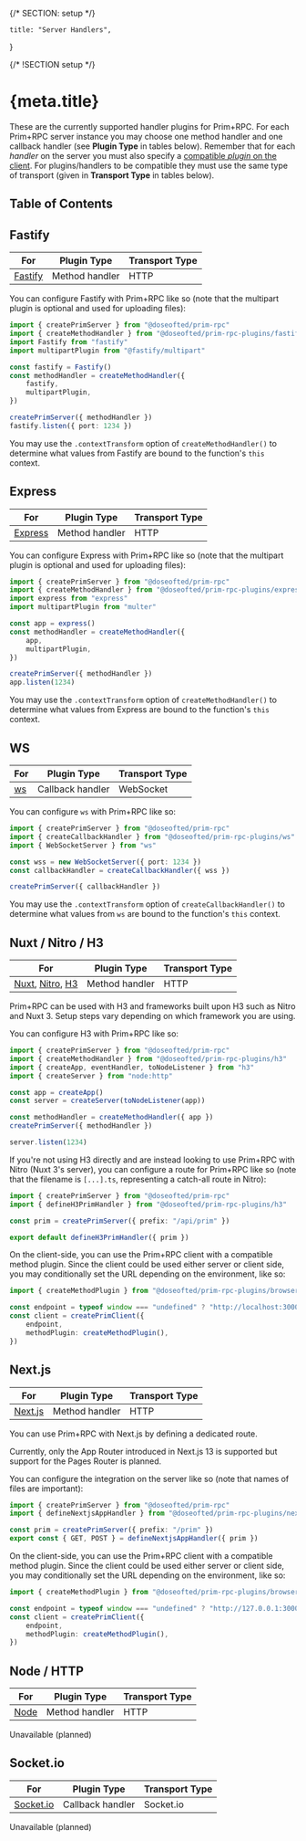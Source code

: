 {/* SECTION: setup */}

	title: "Server Handlers",
}

{/* !SECTION setup */}

# {meta.title}

These are the currently supported handler plugins for Prim+RPC. For each Prim+RPC server instance you may choose one
method handler and one callback handler (see **Plugin Type** in tables below). Remember that for each _handler_ on the
server you must also specify a [compatible _plugin_ on the client](/docs/plugins/client). For plugins/handlers to be
compatible they must use the same type of transport (given in **Transport Type** in tables below).

## Table of Contents

## Fastify

| For                                           | Plugin Type    | Transport Type |
| --------------------------------------------- | -------------- | -------------- |
| [Fastify](https://github.com/fastify/fastify) | Method handler | HTTP           |

You can configure Fastify with Prim+RPC like so (note that the multipart plugin is optional and used for uploading
files):

```typescript
import { createPrimServer } from "@doseofted/prim-rpc"
import { createMethodHandler } from "@doseofted/prim-rpc-plugins/fastify"
import Fastify from "fastify"
import multipartPlugin from "@fastify/multipart"

const fastify = Fastify()
const methodHandler = createMethodHandler({
	fastify,
	multipartPlugin,
})

createPrimServer({ methodHandler })
fastify.listen({ port: 1234 })
```

You may use the `.contextTransform` option of `createMethodHandler()` to determine what values from Fastify are bound to
the function's `this` context.

## Express

| For                                             | Plugin Type    | Transport Type |
| ----------------------------------------------- | -------------- | -------------- |
| [Express](https://github.com/expressjs/express) | Method handler | HTTP           |

You can configure Express with Prim+RPC like so (note that the multipart plugin is optional and used for uploading
files):

```typescript
import { createPrimServer } from "@doseofted/prim-rpc"
import { createMethodHandler } from "@doseofted/prim-rpc-plugins/express"
import express from "express"
import multipartPlugin from "multer"

const app = express()
const methodHandler = createMethodHandler({
	app,
	multipartPlugin,
})

createPrimServer({ methodHandler })
app.listen(1234)
```

You may use the `.contextTransform` option of `createMethodHandler()` to determine what values from Express are bound to
the function's `this` context.

## WS

| For                                    | Plugin Type      | Transport Type |
| -------------------------------------- | ---------------- | -------------- |
| [ws](https://github.com/websockets/ws) | Callback handler | WebSocket      |

You can configure `ws` with Prim+RPC like so:

```typescript
import { createPrimServer } from "@doseofted/prim-rpc"
import { createCallbackHandler } from "@doseofted/prim-rpc-plugins/ws"
import { WebSocketServer } from "ws"

const wss = new WebSocketServer({ port: 1234 })
const callbackHandler = createCallbackHandler({ wss })

createPrimServer({ callbackHandler })
```

You may use the `.contextTransform` option of `createCallbackHandler()` to determine what values from `ws` are bound to
the function's `this` context.

## Nuxt / Nitro / H3

| For                                                                                                            | Plugin Type    | Transport Type |
| -------------------------------------------------------------------------------------------------------------- | -------------- | -------------- |
| [Nuxt](https://github.com/nuxt/nuxt), [Nitro](https://github.com/unjs/nitro), [H3](https://github.com/unjs/h3) | Method handler | HTTP           |

Prim+RPC can be used with H3 and frameworks built upon H3 such as Nitro and Nuxt 3. Setup steps vary depending on which
framework you are using.

You can configure H3 with Prim+RPC like so:

```typescript
import { createPrimServer } from "@doseofted/prim-rpc"
import { createMethodHandler } from "@doseofted/prim-rpc-plugins/h3"
import { createApp, eventHandler, toNodeListener } from "h3"
import { createServer } from "node:http"

const app = createApp()
const server = createServer(toNodeListener(app))

const methodHandler = createMethodHandler({ app })
createPrimServer({ methodHandler })

server.listen(1234)
```

If you're not using H3 directly and are instead looking to use Prim+RPC with Nitro (Nuxt 3's server), you can configure
a route for Prim+RPC like so (note that the filename is `[...].ts`, representing a catch-all route in Nitro):

```typescript api/[...].ts
import { createPrimServer } from "@doseofted/prim-rpc"
import { defineH3PrimHandler } from "@doseofted/prim-rpc-plugins/h3"

const prim = createPrimServer({ prefix: "/api/prim" })

export default defineH3PrimHandler({ prim })
```

On the client-side, you can use the Prim+RPC client with a compatible method plugin. Since the client could be used
either server or client side, you may conditionally set the URL depending on the environment, like so:

```typescript
import { createMethodPlugin } from "@doseofted/prim-rpc-plugins/browser"

const endpoint = typeof window === "undefined" ? "http://localhost:3000/prim" : "/prim"
const client = createPrimClient({
	endpoint,
	methodPlugin: createMethodPlugin(),
})
```

## Next.js

| For                                           | Plugin Type    | Transport Type |
| --------------------------------------------- | -------------- | -------------- |
| [Next.js](https://github.com/vercel/next.js/) | Method handler | HTTP           |

You can use Prim+RPC with Next.js by defining a dedicated route.

<Alert icon="carbon:information" type="alert-info">
	Currently, only the App Router introduced in Next.js 13 is supported but support for the Pages Router is planned.
</Alert>

You can configure the integration on the server like so (note that names of files are important):

```typescript app/prim/[[...prim]]/route.ts
import { createPrimServer } from "@doseofted/prim-rpc"
import { defineNextjsAppHandler } from "@doseofted/prim-rpc-plugins/nextjs"

const prim = createPrimServer({ prefix: "/prim" })
export const { GET, POST } = defineNextjsAppHandler({ prim })
```

On the client-side, you can use the Prim+RPC client with a compatible method plugin. Since the client could be used
either server or client side, you may conditionally set the URL depending on the environment, like so:

```typescript
import { createMethodPlugin } from "@doseofted/prim-rpc-plugins/browser"

const endpoint = typeof window === "undefined" ? "http://127.0.0.1:3000/prim" : "/prim"
const client = createPrimClient({
	endpoint,
	methodPlugin: createMethodPlugin(),
})
```

## Node / HTTP

| For                                           | Plugin Type    | Transport Type |
| --------------------------------------------- | -------------- | -------------- |
| [Node](https://nodejs.org/api/http.html#http) | Method handler | HTTP           |

<Alert icon="carbon:warning" type="alert-warning">
	Unavailable (planned)
</Alert>

## Socket.io

| For                                                | Plugin Type      | Transport Type |
| -------------------------------------------------- | ---------------- | -------------- |
| [Socket.io](https://github.com/socketio/socket.io) | Callback handler | Socket.io      |

<Alert icon="carbon:warning" type="alert-warning">
	Unavailable (planned)
</Alert>
